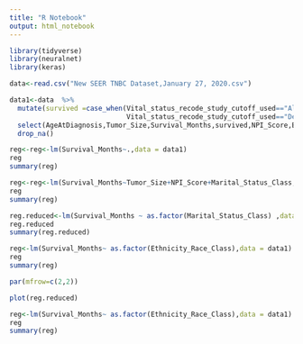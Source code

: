 ```yaml
---
title: "R Notebook"
output: html_notebook
---
```



```r
library(tidyverse)
library(neuralnet)
library(keras)
```


```r
data<-read.csv("New SEER TNBC Dataset,January 27, 2020.csv")

data1<-data  %>% 
  mutate(survived =case_when(Vital_status_recode_study_cutoff_used=="Alive"~1,
                             Vital_status_recode_study_cutoff_used=="Dead"~0)) %>% 
  select(AgeAtDiagnosis,Tumor_Size,Survival_Months,survived,NPI_Score,Ethnicity_Race_Class,LympthNodesPositive,Marital_Status_Class) %>% 
  drop_na()
```




```r
reg<-reg<-lm(Survival_Months~.,data = data1)
reg
summary(reg)
```


```r
reg<-reg<-lm(Survival_Months~Tumor_Size+NPI_Score+Marital_Status_Class,data = data1)
reg
summary(reg)
```



```r
reg.reduced<-lm(Survival_Months ~ as.factor(Marital_Status_Class) ,data = data1  )
reg.reduced
summary(reg.reduced)
```






```r
reg<-lm(Survival_Months~ as.factor(Ethnicity_Race_Class),data = data1)
reg
summary(reg)

```


```r
par(mfrow=c(2,2))

plot(reg.reduced)
```



```r
reg<-lm(Survival_Months~ as.factor(Ethnicity_Race_Class),data = data1)
reg
summary(reg)
```